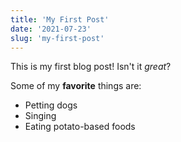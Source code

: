 ```yaml
---
title: 'My First Post'
date: '2021-07-23'
slug: 'my-first-post'
---
```


This is my first blog post! Isn't it _great_?

Some of my **favorite** things are:

-   Petting dogs
-   Singing
-   Eating potato-based foods
